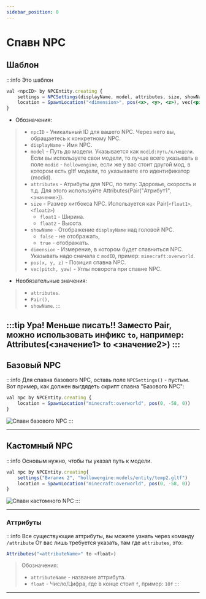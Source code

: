 ```yaml
---
sidebar_position: 0
---
```


# Спавн NPC

## Шаблон

:::info Это шаблон

```jsx
val <npcID> by NPCEntity.creating {
    settings = NPCSettings(displayName, model, attributes, size, showName)
    location = SpawnLocation("<dimension>", pos(<x>, <y>, <z>), vec(<pitch>, <yaw>))
}
```

- Обозначения:
> - `npcID` - Уникальный ID для вашего NPC. Через него вы, обращаетесь к конкретному NPC. 
> - `displayName` - Имя NPC.
> - `model` - Путь до модели. Указывается как `modid:путь/к/модели`. Если вы используете свои модели, то лучше всего указывать в поле `modid` - `hollowengine`, если же у вас стоит другой мод, в котором есть gltf модели, то указываете его идентификатор (modid). 
> - `attributes` - Атрибуты для NPC, по типу: Здоровье, скорость и т.д. Для этого используйте Attributes(Pair("Атрибут1", `<значение>`)). 
> - `size` - Размер хитбокса NPC. Используется как Pair(`<float1>`, `<float2>`)
>   - `float1` - Ширина. 
>   - `float2` - Высота. 
> - `showName` - Отображение `displayName` над головой NPC. 
>   - `false` - не отображать, 
>   - `true` - отображать. 
> - `dimension` - Измерение, в котором будет спавниться NPC. Указывать надо сначала с `modID`, пример: `minecraft:overworld`. 
> - `pos(x, y, z)` - Позиция спавна NPC. 
> - `vec(pitch, yaw)` - Углы поворота при спавне NPC. 

- Необязательные значения:
> - `attributes`. 
> - `Pair(),` 
> - `showName`.
:::

:::tip Ура! Меньше писать!!
Заместо Pair, можно использовать инфикс `to`, например: Attributes(<значение1> to <значение2>)
:::
---

## Базовый NPC

:::info Для спавна базового NPC, оставь поле `NPCSettings()` - пустым.
Вот пример, как должен выгдядеть скрипт спавна "Базового NPC":
```jsx
val npc by NPCEntity.creating {
    location = SpawnLocation("minecraft:overworld", pos(0, -58, 0))
}
```
![Спавн базового NPC](../../.resourses/spawn-basic-npc.gif)
:::

---

## Кастомный NPC

:::info Основым нужно, чтобы ты указал путь к модели.
```jsx
val npc by NPCEntity.creating{
    settings("Виталик 2", "hollowengine:models/entity/temp2.gltf")
    location = SpawnLocation("minecraft:overworld", pos(0, -58, 0))
}
```
![Спавн кастомного NPC](../../.resourses/spawn-custom-npc.gif)
:::

---

### Аттрибуты

:::info Все существующие аттрибуты, вы можете узнать через команду `/attribute`
От вас лишь требуется указать, там где `attributes`, это:
```jsx
Attributes("<attributeName>" to <float>)
```
> Обозначения:
> - `attributeName` - название аттрибута.
> - `float` - Число/Цифра, где в конце стоит `f`, пример: `10f`
:::

---

